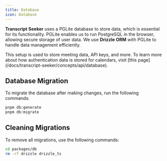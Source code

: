 ```yaml
---
title: Database
icon: Database
---
```


**Transcript Seeker** uses a PGLite database to store data, which is essential for its functionality. PGLite enables us to run PostgreSQL in the browser, allowing secure storage of user data. We use **Drizzle ORM** with PGLite to handle data management efficiently.

<Callout>
  This setup is used to store meeting data, API keys, and more. To learn more
  about how authentication data is stored for calendars, visit [this
  page](/docs/transcript-seeker/concepts/api/database).
</Callout>

## Database Migration

To migrate the database after making changes, run the following commands:

```bash
pnpm db:generate
pnpm db:migrate
```

## Cleaning Migrations

To remove all migrations, use the following commands:

```bash
cd packages/db
rm -rf drizzle drizzle_ts
```
